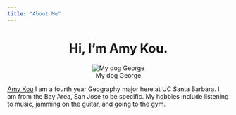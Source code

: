 ```yaml
---
title: "About Me"
---
```

  
<center>
# Hi, I'm Amy Kou.

![My dog George](img/my_dog.png)

</center>
  
[Amy Kou](https://github.com/amykou43/amykou43.git/) I am a fourth year Geography major here at UC Santa Barbara. I am from the Bay Area, San Jose to be specific. My hobbies include listening to music, jamming on the guitar, and going to the gym. 
